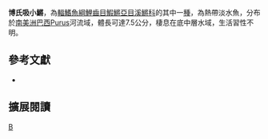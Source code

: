 {{Speciesbox 
| taxon = Apyolebias boticarioi
| status = NE
| status_system = IUCN3.1
| authority =  [[Costa|Costa]], 2004
| synonyms = 
}}
'''博氏吸小鱂'''，為[[輻鰭魚綱|輻鰭魚綱]][[鯉齒目|鯉齒目]][[鰕鱂亞目|鰕鱂亞目]][[溪鱂科|溪鱂科]]的其中一[[種|種]]，為熱帶淡水魚，分布於[[南美洲|南美洲]][[巴西|巴西]]Purus河流域，體長可達7.5公分，棲息在底中層水域，生活習性不明。

== 參考文獻 ==
*{{FishBase_species|genus=Aphyolebias|species=boticarioi|year=2014|month=8}}

== 擴展閱讀 ==
{{refbegin}}
{{wikispecies-inline|Aphyolebias boticarioi|博氏吸小鱂}}
{{refend}}
{{Taxonbar|from=Q5603434}}

[[Category:吸小鱂屬|B]]


{{魚類小作品}}